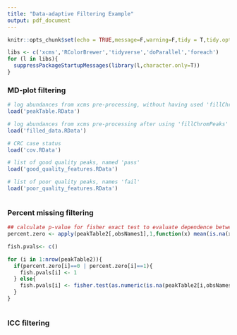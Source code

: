 ```yaml
---
title: "Data-adaptive Filtering Example"
output: pdf_document
---
```


```r
knitr::opts_chunk$set(echo = TRUE,message=F,warning=F,tidy = T,tidy.opts = list(width.cutoff=60),fig.show='hold',cache=T)
```

```r

libs <- c('xcms','RColorBrewer','tidyverse','doParallel','foreach')
for (l in libs){
  suppressPackageStartupMessages(library(l,character.only=T))
}


```

### MD-plot filtering

```r

# log abundances from xcms pre-processing, without having used 'fillChromPeaks'
load('peakTable.RData')

# log abundances from xcms pre-processing after using 'fillChromPeaks'
load('filled_data.RData')

# CRC case status
load('cov.RData')

# list of good quality peaks, named 'pass'
load('good_quality_features.RData')

# list of poor quality peaks, names 'fail'
load('poor_quality_features.RData')



```

### Percent missing filtering

```r

## calculate p-value for fisher exact test to evaluate dependence between case-control status and missing/non-missing for each feature
percent.zero <- apply(peakTable2[,obsNames1],1,function(x) mean(is.na(x)))

fish.pvals<- c()

for (i in 1:nrow(peakTable2)){
  if(percent.zero[i]==0 | percent.zero[i]==1){
    fish.pvals[i] <- 1
  } else{
    fish.pvals[i] <- fisher.test(as.numeric(is.na(peakTable2[i,obsNames1])),cov$Case)$p.value
  }
}



```

### ICC filtering

```r

```